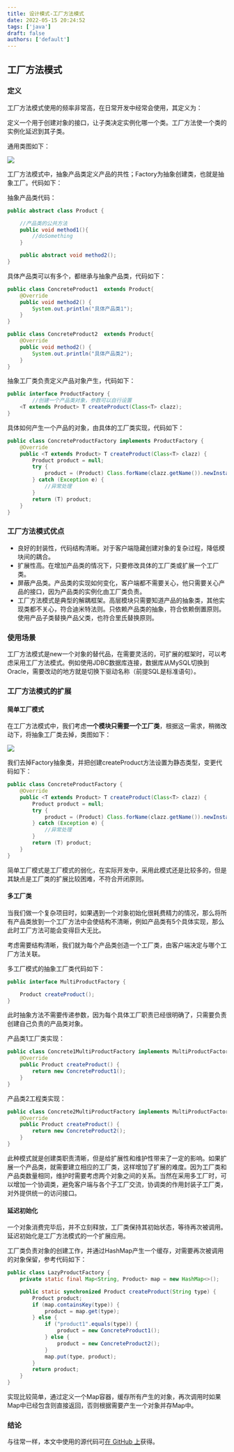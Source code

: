 ```yaml
---
title: 设计模式-工厂方法模式
date: 2022-05-15 20:24:52
tags: ['java']
draft: false
authors: ['default']
---
```


## 工厂方法模式

### 定义

工厂方法模式使用的频率非常高，在日常开发中经常会使用，其定义为：

定义一个用于创建对象的接口，让子类决定实例化哪一个类。工厂方法使一个类的实例化延迟到其子类。

通用类图如下：

![](../static/images/blogs/factory-pattern.png)



工厂方法模式中，抽象产品类定义产品的共性；Factory为抽象创建类，也就是抽象工厂。代码如下：

抽象产品类代码：

```java
public abstract class Product {

    //产品类的公共方法
    public void method1(){
        //doSomething
    }

    public abstract void method2();
}
```

具体产品类可以有多个，都继承与抽象产品类，代码如下：

```java
public class ConcreteProduct1  extends Product{
    @Override
    public void method2() {
        System.out.println("具体产品类1");
    }
}

public class ConcreteProduct2  extends Product{
    @Override
    public void method2() {
        System.out.println("具体产品类2");
    }
}
```

抽象工厂类负责定义产品对象产生，代码如下：

```java
public interface ProductFactory {
		//创建一个产品类对象，参数可以自行设置
    <T extends Product> T createProduct(Class<T> clazz);
}
```

具体如何产生一个产品的对象，由具体的工厂类实现，代码如下：

```java
public class ConcreteProductFactory implements ProductFactory {
    @Override
    public <T extends Product> T createProduct(Class<T> clazz) {
        Product product = null;
        try {
            product = (Product) Class.forName(clazz.getName()).newInstance();
        } catch (Exception e) {
            //异常处理
        }
        return (T) product;
    }
}
```



### 工厂方法模式优点

- 良好的封装性，代码结构清晰。对于客户端隐藏创建对象的复杂过程，降低模块间的耦合。
- 扩展性高。在增加产品类的情况下，只要修改具体的工厂类或扩展一个工厂类。
- 屏蔽产品类。产品类的实现如何变化，客户端都不需要关心，他只需要关心产品的接口，因为产品类的实例化由工厂类负责。
- 工厂方法模式是典型的解耦框架。高层模块只需要知道产品的抽象类，其他实现类都不关心，符合迪米特法则。只依赖产品类的抽象，符合依赖倒置原则。使用产品子类替换产品父类，也符合里氏替换原则。



### 使用场景

工厂方法模式是new一个对象的替代品，在需要灵活的，可扩展的框架时，可以考虑采用工厂方法模式。例如使用JDBC数据库连接，数据库从MySQL切换到Oracle，需要改动的地方就是切换下驱动名称（前提SQL是标准语句）。



### 工厂方法模式的扩展

#### 简单工厂模式

在工厂方法模式中，我们考虑**一个模块只需要一个工厂类**，根据这一需求，稍微改动下，将抽象工厂类去掉，类图如下：

![](../static/images/blogs/simple-factory-pattern.png)

我们去掉Factory抽象类，并把创建createProduct方法设置为静态类型，变更代码如下：

```java
public class ConcreteProductFactory {
    @Override
    public <T extends Product> T createProduct(Class<T> clazz) {
        Product product = null;
        try {
            product = (Product) Class.forName(clazz.getName()).newInstance();
        } catch (Exception e) {
            //异常处理
        }
        return (T) product;
    }
}
```

简单工厂模式是工厂模式的弱化，在实际开发中，采用此模式还是比较多的，但是其缺点是工厂类的扩展比较困难，不符合开闭原则。



#### 多工厂类

当我们做一个复杂项目时，如果遇到一个对象初始化很耗费精力的情况，那么将所有产品类放到一个工厂方法中会使结构不清晰，例如产品类有5个具体实现，那么此时工厂方法可能会变得巨大无比。

考虑需要结构清晰，我们就为每个产品类创造一个工厂类，由客户端决定与哪个工厂方法关联。

多工厂模式的抽象工厂类代码如下：

```java
public interface MultiProductFactory {

    Product createProduct();
}
```

此时抽象方法不需要传递参数，因为每个具体工厂职责已经很明确了，只需要负责创建自己负责的产品类对象。



产品类1工厂类实现：

```java
public class Concrete1MultiProductFactory implements MultiProductFactory{
    @Override
    public Product createProduct() {
        return new ConcreteProduct1();
    }
}
```

产品类2工程类实现：

```java
public class Concrete2MultiProductFactory implements MultiProductFactory {
    @Override
    public Product createProduct() {
        return new ConcreteProduct2();
    }
}
```



此种模式就是创建类职责清晰，但是给扩展性和维护性带来了一定的影响。如果扩展一个产品类，就需要建立相应的工厂类，这样增加了扩展的难度。因为工厂类和产品类数量相同，维护时需要考虑两个对象之间的关系。当然在采用多工厂时，可以增加一个协调类，避免客户端与各个子工厂交流，协调类的作用封装子工厂类，对外提供统一的访问接口。



#### 延迟初始化

一个对象消费完毕后，并不立刻释放，工厂类保持其初始状态，等待再次被调用。延迟初始化是工厂方法模式的一个扩展应用。

工厂类负责对象的创建工作，并通过HashMap产生一个缓存，对需要再次被调用的对象保留，参考代码如下：

```java
public class LazyProductFactory {
    private static final Map<String, Product> map = new HashMap<>();

    public static synchronized Product createProduct(String type) {
        Product product;
        if (map.containsKey(type)) {
            product = map.get(type);
        } else {
            if ("product1".equals(type)) {
                product = new ConcreteProduct1();
            } else {
                product = new ConcreteProduct2();
            }
            map.put(type, product);
        }
        return product;
    }
}
```

实现比较简单，通过定义一个Map容器，缓存所有产生的对象，再次调用时如果Map中已经包含则直接返回，否则根据需要产生一个对象并存Map中。



### 结论

与往常一样，本文中使用的源代码可[在 GitHub 上](https://github.com/ReLive27/Java/tree/master/designPatterns/src/main/java/com/relive/factory)获得。

